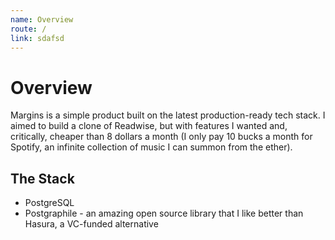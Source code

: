 ```yaml
---
name: Overview
route: /
link: sdafsd
---
```

# Overview

Margins is a simple product built on the latest production-ready tech stack. I
aimed to build a clone of Readwise, but with features I wanted and, critically,
cheaper than 8 dollars a month (I only pay 10 bucks a month for Spotify, an
infinite collection of music I can summon from the ether).

## The Stack
- PostgreSQL
- Postgraphile - an amazing open source library that I like better than Hasura, a VC-funded alternative